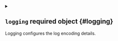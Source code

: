<details className="config-field" data-expandable="true">
<summary>

## `logging` <span className="config-field-required" data-required="false">required</span> <span className="config-field-type">object</span> <span className="config-field-default"></span> <span className="config-field-enum"></span> {#logging}

Logging configures the log encoding details.

</summary>




<details className="config-field" data-expandable="false" open>
<summary>

### `encoding` <span className="config-field-required" data-required="false">required</span> <span className="config-field-type">string</span> <span className="config-field-default"></span> <span className="config-field-enum"></span> {#logging-encoding}

Encoding specifies the format of vCluster logs, it can either be json or console.

</summary>



</details>


</details>
